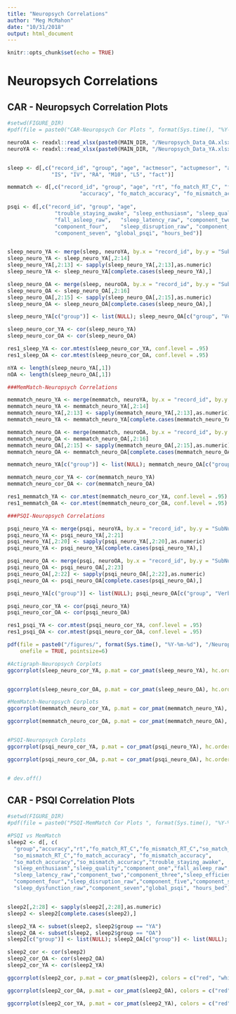 ```yaml
---
title: "Neuropsych Correlations"
author: "Meg McMahon"
date: "10/31/2018"
output: html_document
---
```


```r
knitr::opts_chunk$set(echo = TRUE)
```

# Neuropsych Correlations

## CAR - Neuropsych Correlation Plots

```r

#setwd(FIGURE_DIR)
#pdf(file = paste0("CAR-Neuropsych Cor Plots ", format(Sys.time(), "%Y-%m-%d %H%M"), ".pdf"), title = "ADM Actigraphy Correlation Plots", onefile = TRUE, pointsize=3)

neuroOA <- readxl::read_xlsx(paste0(MAIN_DIR, "/Neuropsych_Data_OA.xlsx"), sheet = c("TOTALS"))
neuroYA <- readxl::read_xlsx(paste0(MAIN_DIR, "/Neuropsych_Data_YA.xlsx"), sheet = c("TOTALS"))


sleep <- d[,c("record_id", "group", "age", "actmesor", "actupmesor", "actdownmesor", "actamp", 
              "IS", "IV", "RA", "M10", "L5", "fact")]

memmatch <- d[,c("record_id", "group", "age", "rt", "fo_match_RT_C", "fo_mismatch_RT_C", "so_match_RT_C", "so_mismatch_RT_C",
                       "accuracy", "fo_match_accuracy", "fo_mismatch_accuracy", "so_match_accuracy", "so_mismatch_accuracy")]
  
psqi <- d[,c("record_id", "group", "age", 
               "trouble_staying_awake", "sleep_enthusiasm",	"sleep_quality",	"component_one",
               "fall_asleep_raw",	"sleep_latency_raw", "component_two", "component_three",	"sleep_efficiency",	
               "component_four",	"sleep_disruption_raw",	"component_five",	"component_six",	"sleep_dysfunction_raw",
               "component_seven", "global_psqi", "hours_bed")]


sleep_neuro_YA <- merge(sleep, neuroYA, by.x = "record_id", by.y = "SubNum")
sleep_neuro_YA <- sleep_neuro_YA[,2:14]
sleep_neuro_YA[,2:13] <- sapply(sleep_neuro_YA[,2:13],as.numeric)
sleep_neuro_YA <- sleep_neuro_YA[complete.cases(sleep_neuro_YA),]

sleep_neuro_OA <- merge(sleep, neuroOA, by.x = "record_id", by.y = "SubNum")
sleep_neuro_OA <- sleep_neuro_OA[,2:16]
sleep_neuro_OA[,2:15] <- sapply(sleep_neuro_OA[,2:15],as.numeric)
sleep_neuro_OA <- sleep_neuro_OA[complete.cases(sleep_neuro_OA),]

sleep_neuro_YA[c("group")] <- list(NULL); sleep_neuro_OA[c("group", "Verbal *Don't assess")] <- list(NULL)

sleep_neuro_cor_YA <- cor(sleep_neuro_YA)
sleep_neuro_cor_OA <- cor(sleep_neuro_OA)

res1_sleep_YA <- cor.mtest(sleep_neuro_cor_YA, conf.level = .95)
res1_sleep_OA <- cor.mtest(sleep_neuro_cor_OA, conf.level = .95)

nYA <- length(sleep_neuro_YA[,1])
nOA <- length(sleep_neuro_OA[,1])

###MemMatch-Neuropsych Correlations

memmatch_neuro_YA <- merge(memmatch, neuroYA, by.x = "record_id", by.y = "SubNum")
memmatch_neuro_YA <- memmatch_neuro_YA[,2:14]
memmatch_neuro_YA[,2:13] <- sapply(memmatch_neuro_YA[,2:13],as.numeric)
memmatch_neuro_YA <- memmatch_neuro_YA[complete.cases(memmatch_neuro_YA),]

memmatch_neuro_OA <- merge(memmatch, neuroOA, by.x = "record_id", by.y = "SubNum")
memmatch_neuro_OA <- memmatch_neuro_OA[,2:16]
memmatch_neuro_OA[,2:15] <- sapply(memmatch_neuro_OA[,2:15],as.numeric)
memmatch_neuro_OA <- memmatch_neuro_OA[complete.cases(memmatch_neuro_OA),]

memmatch_neuro_YA[c("group")] <- list(NULL); memmatch_neuro_OA[c("group", "Verbal *Don't assess")] <- list(NULL)

memmatch_neuro_cor_YA <- cor(memmatch_neuro_YA)
memmatch_neuro_cor_OA <- cor(memmatch_neuro_OA)

res1_memmatch_YA <- cor.mtest(memmatch_neuro_cor_YA, conf.level = .95)
res1_memmatch_OA <- cor.mtest(memmatch_neuro_cor_OA, conf.level = .95)

###PSQI-Neuropsych Correlations

psqi_neuro_YA <- merge(psqi, neuroYA, by.x = "record_id", by.y = "SubNum")
psqi_neuro_YA <- psqi_neuro_YA[,2:21]
psqi_neuro_YA[,2:20] <- sapply(psqi_neuro_YA[,2:20],as.numeric)
psqi_neuro_YA <- psqi_neuro_YA[complete.cases(psqi_neuro_YA),]

psqi_neuro_OA <- merge(psqi, neuroOA, by.x = "record_id", by.y = "SubNum")
psqi_neuro_OA <- psqi_neuro_OA[,2:23]
psqi_neuro_OA[,2:22] <- sapply(psqi_neuro_OA[,2:22],as.numeric)
psqi_neuro_OA <- psqi_neuro_OA[complete.cases(psqi_neuro_OA),]

psqi_neuro_YA[c("group")] <- list(NULL); psqi_neuro_OA[c("group", "Verbal *Don't assess")] <- list(NULL)

psqi_neuro_cor_YA <- cor(psqi_neuro_YA)
psqi_neuro_cor_OA <- cor(psqi_neuro_OA)

res1_psqi_YA <- cor.mtest(psqi_neuro_cor_YA, conf.level = .95)
res1_psqi_OA <- cor.mtest(psqi_neuro_cor_OA, conf.level = .95)

pdf(file = paste0("/figures/", format(Sys.time(), "%Y-%m-%d"), "/Neuropsych Correlations", format(Sys.time(), "%H%M"), ".pdf"), 
    onefile = TRUE, pointsize=6)

#Actigraph-Neuropsych Corplots
ggcorrplot(sleep_neuro_cor_YA, p.mat = cor_pmat(sleep_neuro_YA), hc.order = FALSE, type='lower', insig = 'blank')


ggcorrplot(sleep_neuro_cor_OA, p.mat = cor_pmat(sleep_neuro_OA), hc.order = FALSE, type='lower', insig = 'blank')

#MemMatch-Neuropsych Corplots
ggcorrplot(memmatch_neuro_cor_YA, p.mat = cor_pmat(memmatch_neuro_YA), hc.order = FALSE, type='lower', insig = 'blank')

ggcorrplot(memmatch_neuro_cor_OA, p.mat = cor_pmat(memmatch_neuro_OA), hc.order = FALSE, type='lower', insig = 'blank')


#PSQI-Neuropsych Corplots
ggcorrplot(psqi_neuro_cor_YA, p.mat = cor_pmat(psqi_neuro_YA), hc.order = FALSE, type='lower', insig = 'blank')

ggcorrplot(psqi_neuro_cor_OA, p.mat = cor_pmat(psqi_neuro_OA), hc.order = FALSE, type='lower', insig = 'blank')


# dev.off()

```

## CAR - PSQI Correlation Plots

```r

#setwd(FIGURE_DIR)
#pdf(file = paste0("PSQI-MemMatch Cor Plots ", format(Sys.time(), "%Y-%m-%d %H%M"), ".pdf"), title = "ADM Actigraphy Correlation Plots", onefile = TRUE, pointsize=3)

#PSQI vs MemMatch
sleep2 <- d[, c(
  "group","accuracy","rt","fo_match_RT_C","fo_mismatch_RT_C","so_match_RT_C",
  "so_mismatch_RT_C","fo_match_accuracy", "fo_mismatch_accuracy",
  "so_match_accuracy","so_mismatch_accuracy","trouble_staying_awake",
  "sleep_enthusiasm","sleep_quality","component_one","fall_asleep_raw",
  "sleep_latency_raw","component_two","component_three","sleep_efficiency",
  "component_four","sleep_disruption_raw","component_five","component_six",
  "sleep_dysfunction_raw","component_seven","global_psqi", "hours_bed")]


sleep2[,2:28] <- sapply(sleep2[,2:28],as.numeric)
sleep2 <- sleep2[complete.cases(sleep2),]

sleep2_YA <- subset(sleep2, sleep2$group == "YA")
sleep2_OA <- subset(sleep2, sleep2$group == "OA")
sleep2[c("group")] <- list(NULL); sleep2_OA[c("group")] <- list(NULL); sleep2_YA[c("group")] <- list(NULL)

sleep2_cor <- cor(sleep2)
sleep2_cor_OA <- cor(sleep2_OA)
sleep2_cor_YA <- cor(sleep2_YA)

ggcorrplot(sleep2_cor, p.mat = cor_pmat(sleep2), colors = c("red", "white", "blue"), ggtheme = ggplot2::theme_minimal, hc.order = FALSE, type='lower', insig = 'blank')

ggcorrplot(sleep2_cor_OA, p.mat = cor_pmat(sleep2_OA), colors = c("red", "white", "blue"), ggtheme = ggplot2::theme_minimal, hc.order = FALSE, type='lower', insig = 'blank')

ggcorrplot(sleep2_cor_YA, p.mat = cor_pmat(sleep2_YA), colors = c("red", "white", "blue"), ggtheme = ggplot2::theme_minimal, hc.order = FALSE, type='lower', insig = 'blank')
```
